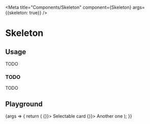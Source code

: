
<Meta title="Components/Skeleton" component={Skeleton} args={{skeleton: true}} />

# Skeleton

## Usage

TODO

### TODO

TODO

## Playground

<Canvas>
  <Story name="Standard">
    {args => {
      return (
        <Skeleton {...args}>
          <CardGrid>
            <Card src="https://picsum.photos/seed/akened/200" onSelect={() => {}}>
              Selectable card
            </Card>
            <Card src="https://picsum.photos/seed/akenee/200" onSelect={() => {}}>
              Another one
            </Card>
          </CardGrid>
        </Skeleton>
      );
    }}
  </Story>
</Canvas>

<ArgsTable story="Standard" />
